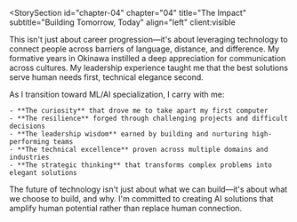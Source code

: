 
<StorySection 
  id="chapter-04"
  chapter="04" 
  title="The Impact"
  subtitle="Building Tomorrow, Today"
  align="left"
  client:visible
>
  This isn't just about career progression—it's about leveraging technology to connect people across barriers of language, distance, and difference. My formative years in Okinawa instilled a deep appreciation for communication across cultures. My leadership experience taught me that the best solutions serve human needs first, technical elegance second.

  As I transition toward ML/AI specialization, I carry with me:

    - **The curiosity** that drove me to take apart my first computer
    - **The resilience** forged through challenging projects and difficult decisions
    - **The leadership wisdom** earned by building and nurturing high-performing teams
    - **The technical excellence** proven across multiple domains and industries
    - **The strategic thinking** that transforms complex problems into elegant solutions

  The future of technology isn't just about what we can build—it's about what we choose to build, and why. I'm committed to creating AI solutions that amplify human potential rather than replace human connection.
</StorySection>